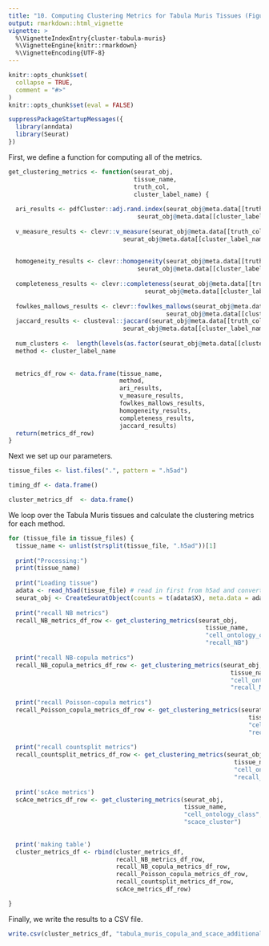 ```yaml
---
title: "10. Computing Clustering Metrics for Tabula Muris Tissues (Figure 2, S11-S16, S37)"
output: rmarkdown::html_vignette
vignette: >
  %\VignetteIndexEntry{cluster-tabula-muris}
  %\VignetteEngine{knitr::rmarkdown}
  %\VignetteEncoding{UTF-8}
---
```


```r
knitr::opts_chunk$set(
  collapse = TRUE,
  comment = "#>"
)
knitr::opts_chunk$set(eval = FALSE)
```


```r
suppressPackageStartupMessages({
  library(anndata)
  library(Seurat)
})
```


First, we define a function for computing all of the metrics.
```r
get_clustering_metrics <- function(seurat_obj,
                                   tissue_name,
                                   truth_col,
                                   cluster_label_name) {
  
  ari_results <- pdfCluster::adj.rand.index(seurat_obj@meta.data[[truth_col]], 
                                    seurat_obj@meta.data[[cluster_label_name]])
  
  v_measure_results <- clevr::v_measure(seurat_obj@meta.data[[truth_col]], 
                                seurat_obj@meta.data[[cluster_label_name]])
  
  
  homogeneity_results <- clevr::homogeneity(seurat_obj@meta.data[[truth_col]], 
                                    seurat_obj@meta.data[[cluster_label_name]])
  
  completeness_results <- clevr::completeness(seurat_obj@meta.data[[truth_col]], 
                                      seurat_obj@meta.data[[cluster_label_name]])
  
  fowlkes_mallows_results <- clevr::fowlkes_mallows(seurat_obj@meta.data[[truth_col]], 
                                            seurat_obj@meta.data[[cluster_label_name]])
  jaccard_results <- clusteval::jaccard(seurat_obj@meta.data[[truth_col]], 
                                seurat_obj@meta.data[[cluster_label_name]])
  
  num_clusters <-  length(levels(as.factor(seurat_obj@meta.data[[cluster_label_name]])))
  method <- cluster_label_name
  
  
  metrics_df_row <- data.frame(tissue_name,
                               method,
                               ari_results,
                               v_measure_results,
                               fowlkes_mallows_results,
                               homogeneity_results,
                               completeness_results,
                               jaccard_results)
  return(metrics_df_row)
}
```





Next we set up our parameters.
```r
tissue_files <- list.files(".", pattern = ".h5ad")

timing_df <- data.frame()

cluster_metrics_df  <- data.frame()
```


We loop over the Tabula Muris tissues and calculate the clustering metrics for each method.
```r
for (tissue_file in tissue_files) {
  tissue_name <- unlist(strsplit(tissue_file, ".h5ad"))[1]
  
  print("Processing:")
  print(tissue_name)
  
  print("Loading tissue")
  adata <- read_h5ad(tissue_file) # read in first from h5ad and convert to Seurat
  seurat_obj <- CreateSeuratObject(counts = t(adata$X), meta.data = adata$obs)
    
  print("recall NB metrics")
  recall_NB_metrics_df_row <- get_clustering_metrics(seurat_obj,
                                                       tissue_name,
                                                       "cell_ontology_class",
                                                       "recall_NB")
  
  print("recall NB-copula metrics")
  recall_NB_copula_metrics_df_row <- get_clustering_metrics(seurat_obj,
                                                              tissue_name,
                                                              "cell_ontology_class",
                                                              "recall_NB-copula")
  
  print("recall Poisson-copula metrics")
  recall_Poisson_copula_metrics_df_row <- get_clustering_metrics(seurat_obj,
                                                                   tissue_name,
                                                                   "cell_ontology_class",
                                                                   "recall_Poisson-copula")
  
  print("recall countsplit metrics")
  recall_countsplit_metrics_df_row <- get_clustering_metrics(seurat_obj,
                                                               tissue_name,
                                                               "cell_ontology_class",
                                                               "recall_countsplit")
  
  print('scAce metrics')
  scAce_metrics_df_row <- get_clustering_metrics(seurat_obj,
                                                 tissue_name,
                                                 "cell_ontology_class",
                                                 "scace_cluster")
  
  
  print('making table')
  cluster_metrics_df <- rbind(cluster_metrics_df,
                              recall_NB_metrics_df_row,
                              recall_NB_copula_metrics_df_row,
                              recall_Poisson_copula_metrics_df_row,
                              recall_countsplit_metrics_df_row,
                              scAce_metrics_df_row)

}
```

Finally, we write the results to a CSV file.
```r
write.csv(cluster_metrics_df, "tabula_muris_copula_and_scace_additional_clustering_metrics.csv")
```